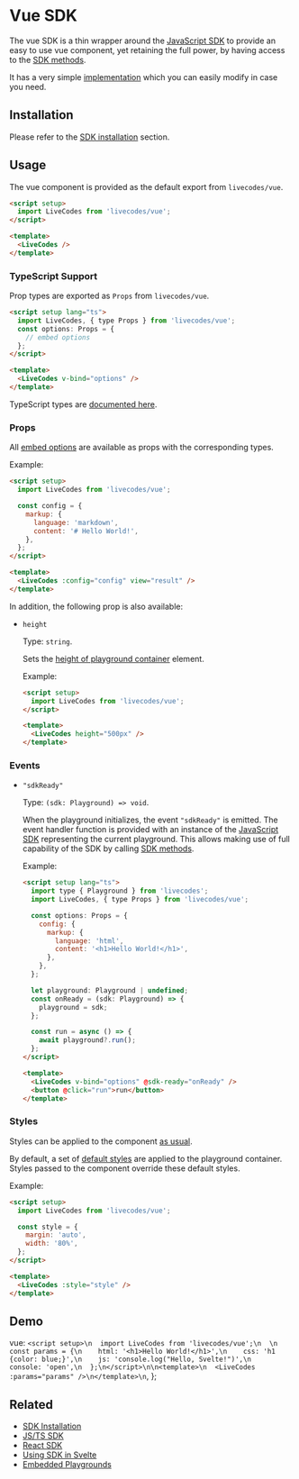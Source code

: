 # Vue SDK


The vue SDK is a thin wrapper around the [JavaScript SDK](js-ts.mdx) to provide an easy to use vue component, yet retaining the full power, by having access to the [SDK methods](js-ts.mdx#sdk-methods).

It has a very simple [implementation](https://github.com/live-codes/livecodes/blob/develop/src/sdk/vue.ts) which you can easily modify in case you need.

## Installation

Please refer to the [SDK installation](./index.mdx#installation) section.

## Usage

The vue component is provided as the default export from `livecodes/vue`.

```html title="App.vue"
<script setup>
  import LiveCodes from 'livecodes/vue';
</script>

<template>
  <LiveCodes />
</template>
```

### TypeScript Support

Prop types are exported as `Props` from `livecodes/vue`.

```html title="App.vue"
<script setup lang="ts">
  import LiveCodes, { type Props } from 'livecodes/vue';
  const options: Props = {
    // embed options
  };
</script>

<template>
  <LiveCodes v-bind="options" />
</template>
```

TypeScript types are [documented here](../api/globals.md).

### Props

All [embed options](js-ts.mdx#embed-options) are available as props with the corresponding types.

Example:

```html title="App.vue"
<script setup>
  import LiveCodes from 'livecodes/vue';

  const config = {
    markup: {
      language: 'markdown',
      content: '# Hello World!',
    },
  };
</script>

<template>
  <LiveCodes :config="config" view="result" />
</template>
```

In addition, the following prop is also available:

- `height`

  Type: `string`.

  Sets the [height of playground container](js-ts.mdx#height) element.

  Example:

  ```html title="App.vue"
  <script setup>
    import LiveCodes from 'livecodes/vue';
  </script>

  <template>
    <LiveCodes height="500px" />
  </template>
  ```

### Events

- `"sdkReady"`

  Type: `(sdk: Playground) => void`.

  When the playground initializes, the event `"sdkReady"` is emitted. The event handler function is provided with an instance of the [JavaScript SDK](js-ts.mdx) representing the current playground. This allows making use of full capability of the SDK by calling [SDK methods](js-ts.mdx#sdk-methods).

  Example:

  ```html title="App.vue"
  <script setup lang="ts">
    import type { Playground } from 'livecodes';
    import LiveCodes, { type Props } from 'livecodes/vue';

    const options: Props = {
      config: {
        markup: {
          language: 'html',
          content: '<h1>Hello World!</h1>',
        },
      },
    };

    let playground: Playground | undefined;
    const onReady = (sdk: Playground) => {
      playground = sdk;
    };

    const run = async () => {
      await playground?.run();
    };
  </script>

  <template>
    <LiveCodes v-bind="options" @sdk-ready="onReady" />
    <button @click="run">run</button>
  </template>
  ```

### Styles

Styles can be applied to the component [as usual](https://vuejs.org/guide/essentials/class-and-style.html#binding-html-classes).

By default, a set of [default styles](js-ts.mdx#default-styles) are applied to the playground container. Styles passed to the component override these default styles.

Example:

```html title="App.vue"
<script setup>
  import LiveCodes from 'livecodes/vue';

  const style = {
    margin: 'auto',
    width: '80%',
  };
</script>

<template>
  <LiveCodes :style="style" />
</template>
```

## Demo

  vue: `<script setup>\n  import LiveCodes from 'livecodes/vue';\n  \n  const params = {\n    html: '<h1>Hello World!</h1>',\n    css: 'h1 {color: blue;}',\n    js: 'console.log("Hello, Svelte!")',\n    console: 'open',\n  };\n</script>\n\n<template>\n  <LiveCodes :params="params" />\n</template>\n`,
};

<LiveCodes params={vueSDKDemo} height="80vh" />

## Related

- [SDK Installation](./index.mdx#installation)
- [JS/TS SDK](./js-ts.mdx)
- [React SDK](./react.mdx)
- [Using SDK in Svelte](./svelte.mdx)
- [Embedded Playgrounds](../features/embeds.mdx)
